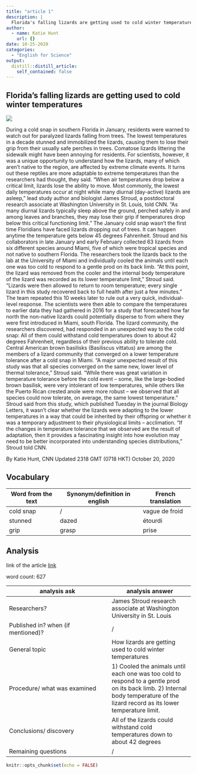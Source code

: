 ```yaml
---
title: "article 1"
description: |
  Florida's falling lizards are getting used to cold winter temperatures
author:
  - name: Katie Hunt
    url: {}
date: 10-25-2020
categories:
  - "English for Science"
output:
  distill::distill_article:
    self_contained: false
---
```


## Florida's falling lizards are getting used to cold winter temperatures

![](../image/article 1.jpg)

During a cold snap in southern Florida in January, residents were warned to watch out for paralyzed lizards falling from trees.
The lowest temperatures in a decade stunned and immobilized the lizards, causing them to lose their grip from their usually safe perches in trees.
Comatose lizards littering the sidewalk might have been annoying for residents. For scientists, however, it was a unique opportunity to understand how the lizards, many of which aren't native to the region, are affected by extreme climate events. It turns out these reptiles are more adaptable to extreme temperatures than the researchers had thought, they said.
"When air temperatures drop below a critical limit, lizards lose the ability to move. Most commonly, the lowest daily temperatures occur at night while many diurnal (day-active) lizards are asleep," lead study author and biologist James Stroud, a postdoctoral research associate at Washington University in St. Louis, told CNN.
"As many diurnal lizards typically sleep above the ground, perched safely in and among leaves and branches, they may lose their grip if temperatures drop below this critical functioning limit."
The January cold snap wasn't the first time Floridians have faced lizards dropping out of trees. It can happen anytime the temperature gets below 45 degrees Fahrenheit.
Stroud and his collaborators in late January and early February collected 63 lizards from six different species around Miami, five of which were tropical species and not native to southern Florida.
The researchers took the lizards back to the lab at the University of Miami and individually cooled the animals until each one was too cold to respond to a gentle prod on its back limb.
"At this point, the lizard was removed from the cooler and the internal body temperature of the lizard was recorded as its lower temperature limit," Stroud said.
"Lizards were then allowed to return to room temperature; every single lizard in this study recovered back to full health after just a few minutes."
The team repeated this 10 weeks later to rule out a very quick, individual-level response.
The scientists were then able to compare the temperatures to earlier data they had gathered in 2016 for a study that forecasted how far north the non-native lizards could potentially disperse to from where they were first introduced in Miami, south Florida.
The lizard community, the researchers discovered, had responded in an unexpected way to the cold snap: All of them could withstand cold temperatures down to about 42 degrees Fahrenheit, regardless of their previous ability to tolerate cold.
Central American brown basilisks (Basiliscus vittatus) are among the members of a lizard community that converged on a lower temperature tolerance after a cold snap in Miami.
"A major unexpected result of this study was that all species converged on the same new, lower level of thermal tolerance," Stroud said.
"While there was great variation in temperature tolerance before the cold event -- some, like the large-bodied brown basilisk, were very intolerant of low temperatures, while others like the Puerto Rican crested anole were more robust -- we observed that all species could now tolerate, on average, the same lowest temperature."
Stroud said from this study, which published Tuesday in the journal Biology Letters, it wasn't clear whether the lizards were adapting to the lower temperatures in a way that could be inherited by their offspring or whether it was a temporary adjustment to their physiological limits -- acclimation.
"If the changes in temperature tolerance that we observed are the result of adaptation, then it provides a fascinating insight into how evolution may need to be better incorporated into understanding species distributions," Stroud told CNN.

By Katie Hunt, CNN
Updated 2318 GMT (0718 HKT) October 20, 2020

## Vocabulary

 Word from the text | Synonym/definition in english | French translation
------------------- | ------------------------------|-------------------
     cold snap      |	              /               |	 vague de froid 
     stunned   	    |             dazed	            |  étourdi
     grip	          |             grasp	            |  prise

## Analysis

link of the article
[link](https://edition.cnn.com/2020/10/20/americas/falling-lizards-florida-scn-trnd/index.html)

 word count: 627
 
analysis ask     | analysis answer
---------------- | -------------
Researchers?     | James Stroud research associate at Washington University in St. Louis
Published in? when (if mentioned)? | /
General topic    | How lizards are getting used to cold winter temperatures
Procedure/ what was examined | 1)	Cooled the animals until each one was too cold to respond to a gentle prod on its back limb. 2)	Internal body temperature of the lizard  record as its lower temperature limit.
Conclusions/ discovery | All of the lizards could withstand cold temperatures down to about 42 degrees
Remaining questions | /



```r
knitr::opts_chunk$set(echo = FALSE)
```


